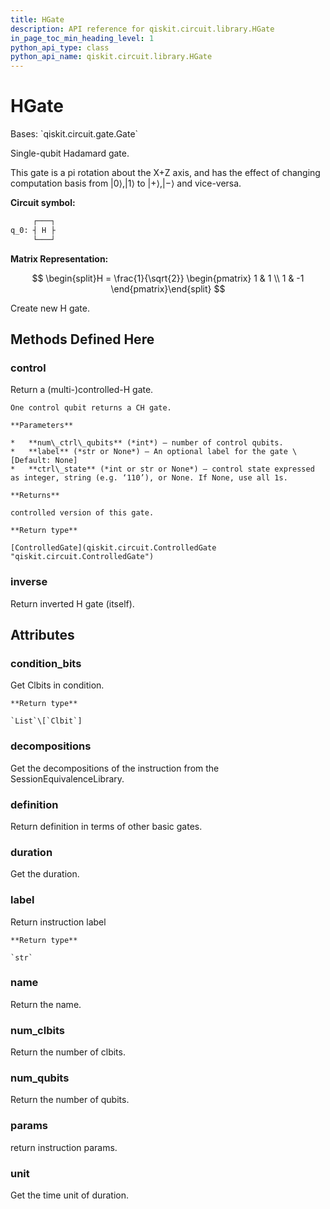 ```yaml
---
title: HGate
description: API reference for qiskit.circuit.library.HGate
in_page_toc_min_heading_level: 1
python_api_type: class
python_api_name: qiskit.circuit.library.HGate
---
```


# HGate

<Class id="qiskit.circuit.library.HGate" isDedicatedPage={true} github="https://github.com/qiskit/qiskit/tree/stable/0.20/qiskit/circuit/library/standard_gates/h.py" signature="HGate(label=None)">
  Bases: `qiskit.circuit.gate.Gate`

  Single-qubit Hadamard gate.

  This gate is a pi rotation about the X+Z axis, and has the effect of changing computation basis from $|0\rangle,|1\rangle$ to $|+\rangle,|-\rangle$ and vice-versa.

  **Circuit symbol:**

  ```python
       ┌───┐
  q_0: ┤ H ├
       └───┘
  ```

  **Matrix Representation:**

$$
\begin{split}H = \frac{1}{\sqrt{2}}
\begin{pmatrix}
1 & 1 \\
1 & -1
\end{pmatrix}\end{split}
$$

  Create new H gate.

  ## Methods Defined Here

  ### control

  <Function id="qiskit.circuit.library.HGate.control" name="control" signature="HGate.control(num_ctrl_qubits=1, label=None, ctrl_state=None)">
    Return a (multi-)controlled-H gate.

    One control qubit returns a CH gate.

    **Parameters**

    *   **num\_ctrl\_qubits** (*int*) – number of control qubits.
    *   **label** (*str or None*) – An optional label for the gate \[Default: None]
    *   **ctrl\_state** (*int or str or None*) – control state expressed as integer, string (e.g. ‘110’), or None. If None, use all 1s.

    **Returns**

    controlled version of this gate.

    **Return type**

    [ControlledGate](qiskit.circuit.ControlledGate "qiskit.circuit.ControlledGate")
  </Function>

  ### inverse

  <Function id="qiskit.circuit.library.HGate.inverse" name="inverse" signature="HGate.inverse()">
    Return inverted H gate (itself).
  </Function>

  ## Attributes

  ### condition\_bits

  <Attribute id="qiskit.circuit.library.HGate.condition_bits" name="condition_bits">
    Get Clbits in condition.

    **Return type**

    `List`\[`Clbit`]
  </Attribute>

  ### decompositions

  <Attribute id="qiskit.circuit.library.HGate.decompositions" name="decompositions">
    Get the decompositions of the instruction from the SessionEquivalenceLibrary.
  </Attribute>

  ### definition

  <Attribute id="qiskit.circuit.library.HGate.definition" name="definition">
    Return definition in terms of other basic gates.
  </Attribute>

  ### duration

  <Attribute id="qiskit.circuit.library.HGate.duration" name="duration">
    Get the duration.
  </Attribute>

  ### label

  <Attribute id="qiskit.circuit.library.HGate.label" name="label">
    Return instruction label

    **Return type**

    `str`
  </Attribute>

  ### name

  <Attribute id="qiskit.circuit.library.HGate.name" name="name">
    Return the name.
  </Attribute>

  ### num\_clbits

  <Attribute id="qiskit.circuit.library.HGate.num_clbits" name="num_clbits">
    Return the number of clbits.
  </Attribute>

  ### num\_qubits

  <Attribute id="qiskit.circuit.library.HGate.num_qubits" name="num_qubits">
    Return the number of qubits.
  </Attribute>

  ### params

  <Attribute id="qiskit.circuit.library.HGate.params" name="params">
    return instruction params.
  </Attribute>

  ### unit

  <Attribute id="qiskit.circuit.library.HGate.unit" name="unit">
    Get the time unit of duration.
  </Attribute>
</Class>

